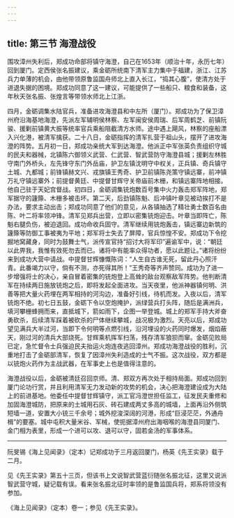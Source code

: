 ```yaml
---
---
---
```

title: 第三节 海澄战役
---




围攻漳州失利后，郑成功命部将镇守海澄，自己在1653年（顺治十年，永历七年）回到厦门。定西侯张名振建议，乘金砺所统南下清军主力集中于福建，浙江、江苏兵力单薄的机会，由他带领原鲁监国舟师北上直入长江，“捣其心腹”，使清方处于进退失据的困境。郑成功同意了这一建议，可能提供了一些船只、粮食和装备，这年秋天张名振、张煌言等带领水师北上江浙。

四月，金砺调集水陆官兵，准备进攻海澄县和中左所（厦门）。郑成功为了保卫漳州府沿海基地海澄，先派左军辅明侯林察、左军闽安侯周瑞、后军周鹤芝、前镇阮骏、援剿前镇黄大振等统率官兵乘船阻截清方水师。途中遇上飓风，林察的座船漂入兴化港，被清军擒获。二十八日，金砺指挥的清军扎营于祖山头，摆开了进攻海澄的阵势。五月初一日，郑成功亲统大军到达海澄。他派正中军张英负责组织守城的民夫和器械，北镇陈六御领义武营、仁武营、智武营防守海澄县城；援剿左林胜守南门外桥头，左先锋守东门外岳庙，护卫左镇沈明守中权关，正兵镇、奇兵镇守土城、九都城；前锋镇赫文兴、戎旗镇王秀奇、护卫前镇陈尧策守镇远寨，前冲镇万礼守镇远寨外；前提督黄廷、中提督甘辉守关帝庙前木栅，和镇远寨阵地相接。他自己驻于天妃宫督战。初四日，金砺调集铳炮数百号集中火力轰击郑军阵地，郑军据守的籧篨、木栅多被击坏。第二天，后劲镇陈魁、后冲镇叶章见被动挨打不是办法，要求主动出击；郑成功同意了他们的意见，从各镇抽选了精壮勇士数百名由陈、叶二将率领冲锋。清军见郑兵出营，立即以密集铳炮迎击。叶章当即阵亡，陈魁右腿负伤，被迫退回。成功命收兵固守。清军继续用铳炮轰击，镇远寨边新筑的籧篨等防御工事被夷为平地；郑军将士失去了屏障，官兵惊惶不安。郑成功下令挖掘地窝藏身，同时为鼓舞士气，派传宣官持“招讨大将军印”遍谕军中，说：“朝廷以此畀我，我惟有效死勿去而已。诸将中有能率众得功者，愿以此题让。”诸将纷纷来到成功大营中请战。中提督甘辉慷慨陈词：“人生自古谁无死，留此丹心照汗青。此番竭力以守，倘有不测，亦死得其所！”王秀奇等齐声赞同。成功为了进一步增强将士的决心，亲自冒着密集的铳炮登上高耸的敌台观察敌军阵势。他判断清军在持续两日施放铳炮之后，即将发起全面进攻。当天夜里，他派神器镇何明、洪善等把大量火药埋在两军相持的河沟边，准备好引线，待机而发。入夜以后，清军铳炮不绝。初七日五鼓，金砺下令以空炮掩护，派绿营兵打头阵，随后是满洲兵，填河攀栅蜂拥而来，直抵城下，箭如雨下，企图一举登城。城上的郑军手持大斧奋勇砍杀，后续清军踩着被砍杀的尸体继续攀城，战况极为激烈。天亮以后，郑成功望见满兵大半过河，当即下令何明等点燃引线，沿河埋设的火药同时爆发，烟焰蔽天，刚过河的清兵大部烧死。甘辉乘机挥军扫荡，残存清军狼狈而窜。金砺见败局已定，急忙督令士兵强迫民夫抬运火炮连夜逃回漳州。郑成功海澄战役的胜利，沉重地打击了金砺部清军，恢复了因漳州失利造成的士气不振。这次战役，双方都是以铳炮火药作为主战武器，在军事史上也是值得注意的。

海澄战役以后，金砺被清廷召回京师。清、郑双方再次处于相持局面。郑成功回到厦门论功行赏，并且利用清军无力发动新的攻势的机会，决心把海澄建设成为大陆上的前进基地。他委任中提督甘辉镇守，派工官冯澄世担任监工，征发民夫重修和加固海澄城防，把原来的土城用石灰、砖石建成两丈多高的城墙，上面再沿外侧筑短墙一道，安置大小铳三千余号；城外挖浚深阔的河港，形成“巨浸茫茫，外通舟楫”的要塞。城中屯积大量米谷、军械，使扼据漳州府出海咽喉的海澄县同厦门、金门相为表里，形成一个进可以攻、退可以守，固若金汤的军事体系。



* * *



 阮旻锡《海上见闻录》（定本）记郑成功于三月返回厦门，杨英《先王实录》载于二月。 ​​​​​​​​​



 见《先王实录》第五十三页，但该书上文说智武营蓝衍随张名振北征，这里又说派智武营守城，疑记载有误。看来张名振北征时率领的是鲁监国兵将，郑系将领没有参加。 ​​​​​​​​​



《海上见闻录》（定本）卷一；参见《先王实录》。 ​​​​​​​​​
